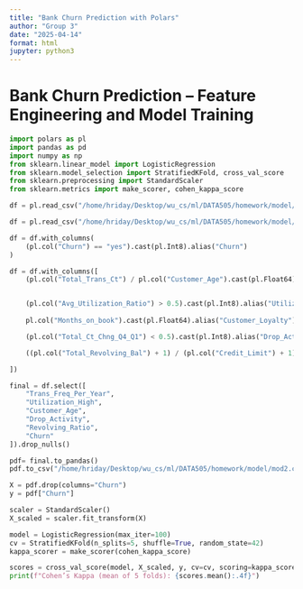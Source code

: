 ```yaml
---
title: "Bank Churn Prediction with Polars"
author: "Group 3"
date: "2025-04-14"
format: html
jupyter: python3
---
```


# Bank Churn Prediction – Feature Engineering and Model Training

```python
import polars as pl
import pandas as pd
import numpy as np
from sklearn.linear_model import LogisticRegression
from sklearn.model_selection import StratifiedKFold, cross_val_score
from sklearn.preprocessing import StandardScaler
from sklearn.metrics import make_scorer, cohen_kappa_score
```


```python
df = pl.read_csv("/home/hriday/Desktop/wu_cs/ml/DATA505/homework/model/BankChurners.csv")

```

```python
df = pl.read_csv("/home/hriday/Desktop/wu_cs/ml/DATA505/homework/model/BankChurners.csv")

df = df.with_columns(
    (pl.col("Churn") == "yes").cast(pl.Int8).alias("Churn")
)

```

```python
df = df.with_columns([
    (pl.col("Total_Trans_Ct") / pl.col("Customer_Age").cast(pl.Float64)).alias("Trans_Freq_Per_Year"),


    (pl.col("Avg_Utilization_Ratio") > 0.5).cast(pl.Int8).alias("Utilization_High"),
    
    pl.col("Months_on_book").cast(pl.Float64).alias("Customer_Loyalty"),

    (pl.col("Total_Ct_Chng_Q4_Q1") < 0.5).cast(pl.Int8).alias("Drop_Activity"),

    ((pl.col("Total_Revolving_Bal") + 1) / (pl.col("Credit_Limit") + 1)).alias("Revolving_Ratio")

])

final = df.select([
    "Trans_Freq_Per_Year",
    "Utilization_High",
    "Customer_Age",
    "Drop_Activity",
    "Revolving_Ratio",
    "Churn"
]).drop_nulls()

```


```python
pdf= final.to_pandas()
pdf.to_csv("/home/hriday/Desktop/wu_cs/ml/DATA505/homework/model/mod2.csv")
```

```python
X = pdf.drop(columns="Churn")
y = pdf["Churn"]

scaler = StandardScaler()
X_scaled = scaler.fit_transform(X)

model = LogisticRegression(max_iter=100)
cv = StratifiedKFold(n_splits=5, shuffle=True, random_state=42)
kappa_scorer = make_scorer(cohen_kappa_score)

scores = cross_val_score(model, X_scaled, y, cv=cv, scoring=kappa_scorer)
print(f"Cohen’s Kappa (mean of 5 folds): {scores.mean():.4f}")

```

```python
 
```
